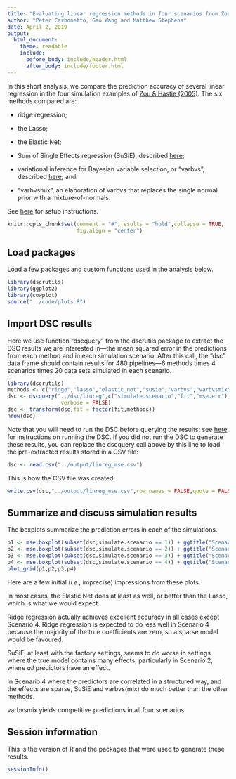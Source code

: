 ```yaml
---
title: "Evaluating linear regression methods in four scenarios from Zou & Hastie (2005)"
author: "Peter Carbonetto, Gao Wang and Matthew Stephens"
date: April 2, 2019
output:
  html_document:
    theme: readable
    include:
      before_body: include/header.html
      after_body: include/footer.html
---
```


In this short analysis, we compare the prediction accuracy of several
linear regression in the four simulation examples of
[Zou & Hastie (2005)][zou-hastie-2005]. The six methods compared are:

+ ridge regression;

+ the Lasso;

+ the Elastic Net;

+ Sum of Single Effects regression (SuSiE), described [here][susie];

+ variational inference for Bayesian variable selection, or "varbvs",
  described [here][varbvs]; and

+ "varbvsmix", an elaboration of varbvs that replaces the single normal
  prior with a mixture-of-normals.

See [here][github-repo] for setup instructions.

```r
knitr::opts_chunk$set(comment = "#",results = "hold",collapse = TRUE,
                      fig.align = "center")
```

Load packages
-------------

Load a few packages and custom functions used in the analysis below.

```r
library(dscrutils)
library(ggplot2)
library(cowplot)
source("../code/plots.R")
```

Import DSC results
------------------

Here we use function "dscquery" from the dscrutils package to extract
the DSC results we are interested in---the mean squared error in the
predictions from each method and in each simulation scenario. After
this call, the "dsc" data frame should contain results for 480
pipelines---6 methods times 4 scenarios times 20 data sets simulated
in each scenario.

```r
library(dscrutils)
methods <- c("ridge","lasso","elastic_net","susie","varbvs","varbvsmix")
dsc <- dscquery("../dsc/linreg",c("simulate.scenario","fit","mse.err"),
                 verbose = FALSE)
dsc <- transform(dsc,fit = factor(fit,methods))
nrow(dsc)
```

Note that you will need to run the DSC before querying the results;
see [here][github-repo] for instructions on running the DSC. If you
did not run the DSC to generate these results, you can replace the
dscquery call above by this line to load the pre-extracted results
stored in a CSV file:

```r
dsc <- read.csv("../output/linreg_mse.csv")
```

This is how the CSV file was created:

```r
write.csv(dsc,"../output/linreg_mse.csv",row.names = FALSE,quote = FALSE)
```

## Summarize and discuss simulation results

The boxplots summarize the prediction errors in each of the simulations.

```r
p1 <- mse.boxplot(subset(dsc,simulate.scenario == 1)) + ggtitle("Scenario 1")
p2 <- mse.boxplot(subset(dsc,simulate.scenario == 2)) + ggtitle("Scenario 2")
p3 <- mse.boxplot(subset(dsc,simulate.scenario == 3)) + ggtitle("Scenario 3")
p4 <- mse.boxplot(subset(dsc,simulate.scenario == 4)) + ggtitle("Scenario 4")
plot_grid(p1,p2,p3,p4)
```

Here are a few initial (*i.e.,* imprecise) impressions from these plots.

In most cases, the Elastic Net does at least as well, or better than
the Lasso, which is what we would expect.

Ridge regression actually achieves excellent accuracy in all cases
except Scenario 4. Ridge regression is expected to do less well in
Scenario 4 because the majority of the true coefficients are zero, so
a sparse model would be favoured.

SuSiE, at least with the factory settings, seems to do worse in
settings where the true model contains many effects, particularly in
Scenario 2, where *all* predictors have an effect.

In Scenario 4 where the predictors are correlated in a structured way,
and the effects are sparse, SuSiE and varbvs(mix) do much better than
the other methods.

varbvsmix yields competitive predictions in all four scenarios.

## Session information

This is the version of R and the packages that were used to generate
these results.

```r
sessionInfo()
```

[github-repo]: https://github.com/stephenslab/dsc-linreg
[susie]: https://doi.org/10.1101/501114
[varbvs]: https://projecteuclid.org/euclid.ba/1339616726 
[zou-hastie-2005]: https://doi.org/10.1111/j.1467-9868.2005.00503.x
